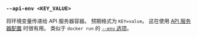### `--api-env <KEY_VALUE>`

将环境变量传递给 API 服务器容器。
预期格式为 `KEY=value`。
这在使用 [API 服务器配置][api config] 时很有用。
类似于 `docker run` 的 [`--env` 选项][docker run env]。

[docker run env]: https://docs.docker.com/reference/cli/docker/container/run/#env

[api config]: /zh/docs/reference/server-config/